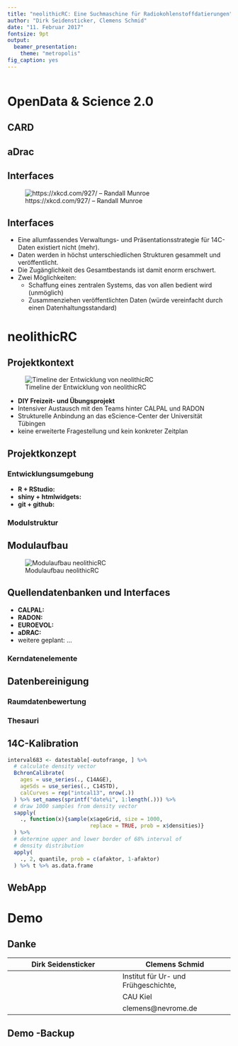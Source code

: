 ```yaml
---
title: "neolithicRC: Eine Suchmaschine für Radiokohlenstoffdatierungen"
author: "Dirk Seidensticker, Clemens Schmid"
date: "11. Februar 2017"
fontsize: 9pt
output:
  beamer_presentation:
    theme: "metropolis"
fig_caption: yes
---
```


```r

```

# OpenData & Science 2.0

## CARD

## aDrac

## Interfaces

![https://xkcd.com/927/ -- Randall Munroe](http://imgs.xkcd.com/comics/standards.png "xkcd: Standards")

## Interfaces

[//]: # (Das sind Eckpunkte, die ich gerne gesagt haben würde, die aber besser in deinen Part passen, Dirk.)

- Eine allumfassendes Verwaltungs- und Präsentationsstrategie für 14C-Daten existiert nicht (mehr).
- Daten werden in höchst unterschiedlichen Strukturen gesammelt und veröffentlicht. 
- Die Zugänglichkeit des Gesamtbestands ist damit enorm erschwert.
- Zwei Möglichkeiten: 
    - Schaffung eines zentralen Systems, das von allen bedient wird (unmöglich)
    - Zusammenziehen veröffentlichten Daten (würde vereinfacht durch einen Datenhaltungsstandard)
    
# neolithicRC

## Projektkontext

![Timeline der Entwicklung von neolithicRC](../images/smartart2.png)

- **DIY Freizeit- und Übungsprojekt** 
- Intensiver Austausch mit den Teams hinter CALPAL und RADON
- Strukturelle Anbindung an das eScience-Center der Universität Tübingen
- keine erweiterte Fragestellung und kein konkreter Zeitplan

## Projektkonzept

### Entwicklungsumgebung 

- **R + RStudio:** 
- **shiny + htmlwidgets: **
- **git + github:**

### Modulstruktur

## Modulaufbau

![Modulaufbau neolithicRC](../images/smartart1.png)

## Quellendatenbanken und Interfaces

- **CALPAL:**
- **RADON:**
- **EUROEVOL:**
- **aDRAC:**
- weitere geplant: ...

### Kerndatenelemente

## Datenbereinigung

### Raumdatenbewertung 

### Thesauri

## 14C-Kalibration

```r
interval683 <- datestable[-outofrange, ] %>%
  # calculate density vector
  BchronCalibrate(
    ages = use_series(., C14AGE),
    ageSds = use_series(., C14STD),
    calCurves = rep("intcal13", nrow(.))
  ) %>% set_names(sprintf("date%i", 1:length(.))) %>%
  # draw 1000 samples from density vector
  sapply(
    ., function(x){sample(x$ageGrid, size = 1000, 
                          replace = TRUE, prob = x$densities)}
  ) %>% 
  # determine upper and lower border of 68% interval of 
  # density distribution
  apply(
    ., 2, quantile, prob = c(afaktor, 1-afaktor)
  ) %>% t %>% as.data.frame
```

## WebApp 

# Demo

## Danke

|**Dirk Seidensticker**|**Clemens Schmid**|
|------------------------------------|------------------------------------|
||Institut für Ur- und Frühgeschichte,|
||CAU Kiel|
||clemens@nevrome.de|

## Demo -Backup